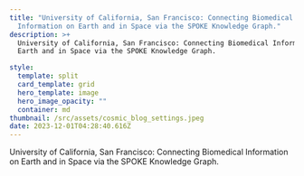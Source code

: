 ```yaml
---
title: "University of California, San Francisco: Connecting Biomedical
  Information on Earth and in Space via the SPOKE Knowledge Graph."
description: >+
  University of California, San Francisco: Connecting Biomedical Information on
  Earth and in Space via the SPOKE Knowledge Graph.

style:
  template: split
  card_template: grid
  hero_template: image
  hero_image_opacity: ""
  container: md
thumbnail: /src/assets/cosmic_blog_settings.jpeg
date: 2023-12-01T04:28:40.616Z
---
```

University of California, San Francisco: Connecting Biomedical Information on Earth and in Space via the SPOKE Knowledge Graph.




